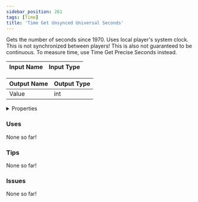 ```yaml
---
sidebar_position: 261
tags: [Time]
title: 'Time Get Unsynced Universal Seconds'
---
```


Gets the number of seconds since 1970. Uses local player's system clock. This is not synchronized between players! This is also not guaranteed to be continuous. To measure time, use Time Get Precise Seconds instead.




<EsbSvg />

| Input Name | Input Type |
|-----------|-----------|

| Output Name | Output Type |
|-----------|-----------|
| Value | int |


<details>
  <summary>Properties</summary>
  <div>
    <div>
    <table>
      <thead>
        <tr>
          <th>Is beta required?</th>
          <th>❌</th>
        </tr>
        <tr>
          <th>Is this chip a trolling risk?</th>
          <th>❌</th>
        </tr>
        <tr>
          <th>Is this chip a role assignment risk?</th>
          <th>❌</th>
        </tr>
        <tr>
          <th>Chip UUID</th>
          <th>d46f6fdc-480c-41e6-9a27-87fadb0ab0fc</th>
        </tr>
      </thead>
    </table>
    </div>
  </div>
</details>

### Uses

None so far!

### Tips

None so far!

### Issues

None so far!